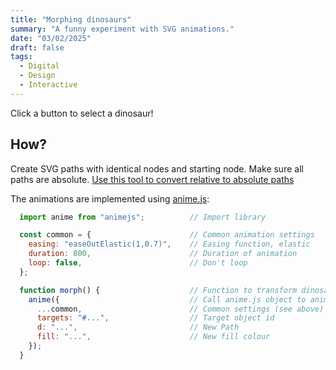 ```yaml
---
title: "Morphing dinosaurs"
summary: "A funny experiment with SVG animations."
date: "03/02/2025"
draft: false
tags:
  - Digital
  - Design
  - Interactive
---
```


Click a button to select a dinosaur!


<Dinosaur />

## How?

Create SVG paths with identical nodes and starting node.
Make sure all paths are absolute. [Use this tool to convert relative to absolute paths](https://codepen.io/thednp/pen/EgVqLw)

The animations are implemented using [anime.js](https://animejs.com/):

```javascript
  import anime from "animejs";          // Import library

  const common = {                      // Common animation settings
    easing: "easeOutElastic(1,0.7)",    // Easing function, elastic
    duration: 800,                      // Duration of animation
    loop: false,                        // Don't loop
  };

  function morph() {                    // Function to transform dinosaur
    anime({                             // Call anime.js object to animate
      ...common,                        // Common settings (see above)
      targets: "#...",                  // Target object id
      d: "...",                         // New Path
      fill: "...",                      // New fill colour
    });
  }
```
